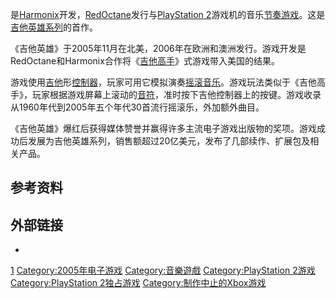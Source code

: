 {{About|2005年电子游戏|整个系列的介绍|吉他英雄系列}}

{{expand|time=2018-08-30T14:42:49+00:00}}
{{unreferenced|time=2015-01-10T02:35:10+00:00}}
{{NoteTA
| G1=Games
}}
{{Infobox VG
| title = 吉他英雄
| english = Guitar Hero
| image = [[Image:Guitarhero-cover.jpg|256px]]
| caption =
| developer = [[Harmonix|Harmonix]]
| publisher = [[RedOctane|RedOctane]]
| designer = Greg LoPicollo<br />Rob Kay<br />[[Ryan_Lesser|Ryan Lesser]]<br />[[Robotkid|Josh Randall]]
| series = [[吉他英雄系列|吉他英雄系列]]
| platforms = [[PlayStation_2|PlayStation 2]]
| released = {{vgr|NA|2005年11月8日|EU|2006年4月7日|AU|2006年6月15日}}
| genre = [[音乐游戏|音乐]]、[[节奏游戏|节奏]]
| modes = [[单人电子游戏|单人]]、[[多人电子游戏|多人]]
}}

{{Vgname|吉他英雄|en=Guitar Hero}}是[[Harmonix|Harmonix]]开发，[[RedOctane|RedOctane]]发行与[[PlayStation_2|PlayStation 2]]游戏机的音乐[[节奏游戏|节奏游戏]]。这是[[吉他英雄系列|吉他英雄系列]]的首作。

《吉他英雄》于2005年11月在北美，2006年在欧洲和澳洲发行。游戏开发是RedOctane和Harmonix合作将《[[吉他高手|吉他高手]]》式游戏带入美国的结果。

游戏使用[[吉他|吉他]]形[[游戏控制器|控制器]]，玩家可用它模拟演奏[[摇滚音乐|摇滚音乐]]。游戏玩法类似于《吉他高手》，玩家根据游戏屏幕上滚动的[[音符|音符]]，准时按下吉他控制器上的按键。游戏收录从1960年代到2005年五个年代30首流行摇滚乐，外加额外曲目。

《吉他英雄》爆红后获得媒体赞誉并赢得许多主流电子游戏出版物的奖项。游戏成功后发展为吉他英雄系列，销售额超过20亿美元，发布了几部续作、扩展包及相关产品。

== 参考资料 ==
{{reflist}}

== 外部链接 ==
* {{Official|http://www.guitarhero.com/}}

{{吉他英雄系列}}
{{Harmonix}}

{{Portal bar|电子游戏}}

{{DEFAULTSORT:Guitar Hero}}
[[Category:吉他英雄系列|1]]
[[Category:2005年电子游戏|Category:2005年电子游戏]]
[[Category:音樂遊戲|Category:音樂遊戲]]
[[Category:PlayStation_2游戏|Category:PlayStation 2游戏]]
[[Category:PlayStation_2独占游戏|Category:PlayStation 2独占游戏]]
[[Category:制作中止的Xbox游戏|Category:制作中止的Xbox游戏]]